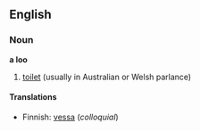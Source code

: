 ==English==

===Noun===
'''a loo'''

#[[toilet]] (usually in Australian or Welsh parlance)

====Translations====
*Finnish: [[vessa]] (''colloquial'')